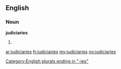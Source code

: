 ==English==

===Noun===
'''judiciaries'''

# {{plural of|judiciary}}


[[Category:English plurals ending in "-ies"]]

[[ar:judiciaries]]
[[fr:judiciaries]]
[[my:judiciaries]]
[[no:judiciaries]]